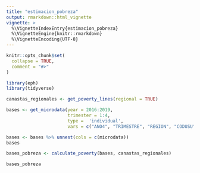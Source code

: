 ```yaml
---
title: "estimacion_pobreza"
output: rmarkdown::html_vignette
vignette: >
  %\VignetteIndexEntry{estimacion_pobreza}
  %\VignetteEngine{knitr::rmarkdown}
  %\VignetteEncoding{UTF-8}
---
```


```r
knitr::opts_chunk$set(
  collapse = TRUE,
  comment = "#>"
)
```

```r
library(eph)
library(tidyverse)
```

```r
canastas_regionales <- get_poverty_lines(regional = TRUE)

bases <- get_microdata(year = 2016:2019, 
                       trimester = 1:4,
                       type =  'individual',
                       vars = c("ANO4", "TRIMESTRE", "REGION", "CODUSU", "NRO_HOGAR", "CH04", "CH06", "ITF", "PONDIH"))
```

```r
bases <- bases %>% unnest(cols = c(microdata))
bases
```

```r
bases_pobreza <- calculate_poverty(bases, canastas_regionales)
```

```r
bases_pobreza
```


